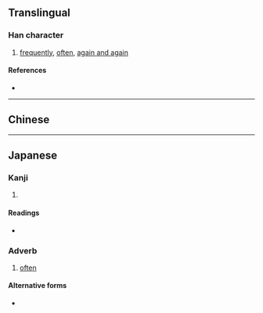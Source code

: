 {{also|屢}}
{{character info/new}}
==Translingual==

===Han character===
{{Han char|rn=44|rad=尸|as=09|sn=12|four=|canj=SFDV|ids=⿸尸娄}}

# [[frequently]], [[often]], [[again and again]]

====References====
* {{Han ref|kx=0303.181|dkj=07770|dj=0601.080|hdz=20978.190|uh=5C61|ud=23649}}

----

==Chinese==
{{zh-see|屢}}

----

==Japanese==

===Kanji===
{{ja-kanji|grade=|rs=尸09|kyu=屢}}

# {{defn|lang=ja|sort=尸09}}

====Readings====
* {{ja-readings|goon=る|kanon=る|kun=しばしば-}}

===Adverb===
{{ja-pos|adverb|しばしば}}

# [[often]]

====Alternative forms====
* {{l/ja|屡々}}